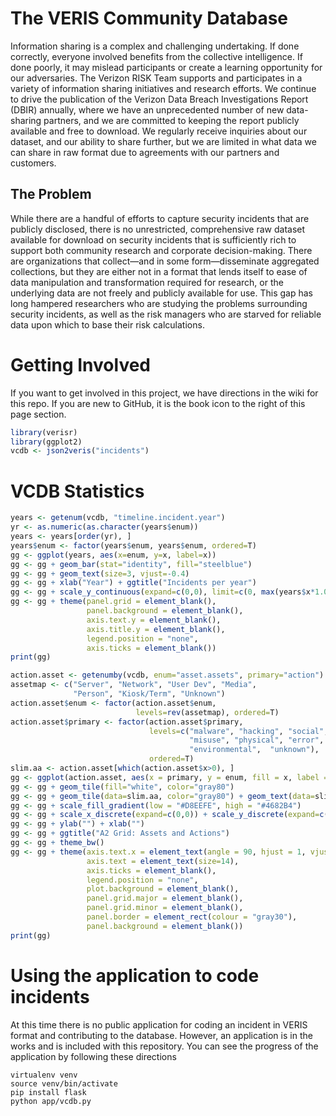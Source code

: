 # The VERIS Community Database
Information sharing is a complex and challenging undertaking. If done correctly, everyone involved benefits from the collective intelligence. If done poorly, it may mislead participants or create a learning opportunity for our adversaries. The Verizon RISK Team supports and participates in a variety of information sharing initiatives and research efforts. We continue to drive the publication of the Verizon Data Breach Investigations Report (DBIR) annually, where we have an unprecedented number of new data-sharing partners, and we are committed to keeping the report publicly available and free to download. We regularly receive inquiries about our dataset, and our ability to share further, but we are limited in what data we can share in raw format due to agreements with our partners and customers.

## The Problem
While there are a handful of efforts to capture security incidents that are publicly disclosed, there is no unrestricted, comprehensive raw dataset available for download on security incidents that is sufficiently rich to support both community research and corporate decision-making. There are organizations that collect—and in some form—disseminate aggregated collections, but they are either not in a format that lends itself to ease of data manipulation and transformation required for research, or the underlying data are not freely and publicly available for use. This gap has long hampered researchers who are studying the problems surrounding security incidents, as well as the risk managers who are starved for reliable data upon which to base their risk calculations.

# Getting Involved
If you want to get involved in this project, we have directions in the wiki for this repo.  If you are new to GitHub, it is the book icon to the right of this page section.

```r
library(verisr)
library(ggplot2)
vcdb <- json2veris("incidents")
```

# VCDB Statistics

```r
years <- getenum(vcdb, "timeline.incident.year")
yr <- as.numeric(as.character(years$enum))
years <- years[order(yr), ]
years$enum <- factor(years$enum, years$enum, ordered=T)
gg <- ggplot(years, aes(x=enum, y=x, label=x))
gg <- gg + geom_bar(stat="identity", fill="steelblue")
gg <- gg + geom_text(size=3, vjust=-0.4)
gg <- gg + xlab("Year") + ggtitle("Incidents per year")
gg <- gg + scale_y_continuous(expand=c(0,0), limit=c(0, max(years$x*1.05)))
gg <- gg + theme(panel.grid = element_blank(),
                 panel.background = element_blank(),
                 axis.text.y = element_blank(),
                 axis.title.y = element_blank(),
                 legend.position = "none",
                 axis.ticks = element_blank())
print(gg)
```

```r
action.asset <- getenumby(vcdb, enum="asset.assets", primary="action")
assetmap <- c("Server", "Network", "User Dev", "Media", 
              "Person", "Kiosk/Term", "Unknown")
action.asset$enum <- factor(action.asset$enum, 
                            levels=rev(assetmap), ordered=T)
action.asset$primary <- factor(action.asset$primary,
                               levels=c("malware", "hacking", "social", 
                                        "misuse", "physical", "error",
                                        "environmental",  "unknown"),
                               ordered=T)
slim.aa <- action.asset[which(action.asset$x>0), ]
gg <- ggplot(action.asset, aes(x = primary, y = enum, fill = x, label = x))
gg <- gg + geom_tile(fill="white", color="gray80")
gg <- gg + geom_tile(data=slim.aa, color="gray80") + geom_text(data=slim.aa)
gg <- gg + scale_fill_gradient(low = "#D8EEFE", high = "#4682B4")
gg <- gg + scale_x_discrete(expand=c(0,0)) + scale_y_discrete(expand=c(0,0))
gg <- gg + ylab("") + xlab("")
gg <- gg + ggtitle("A2 Grid: Assets and Actions")
gg <- gg + theme_bw()
gg <- gg + theme(axis.text.x = element_text(angle = 90, hjust = 1, vjust=0.5),
                 axis.text = element_text(size=14),
                 axis.ticks = element_blank(),
                 legend.position = "none",
                 plot.background = element_blank(),
                 panel.grid.major = element_blank(),
                 panel.grid.minor = element_blank(),
                 panel.border = element_rect(colour = "gray30"),
                 panel.background = element_blank())
print(gg)
```

# Using the application to code incidents
At this time there is no public application for coding an incident in VERIS format and contributing to the database. However, an application is in the works and is included with this repository. You can see the progress of the application by following these directions

    virtualenv venv
    source venv/bin/activate
    pip install flask
    python app/vcdb.py
